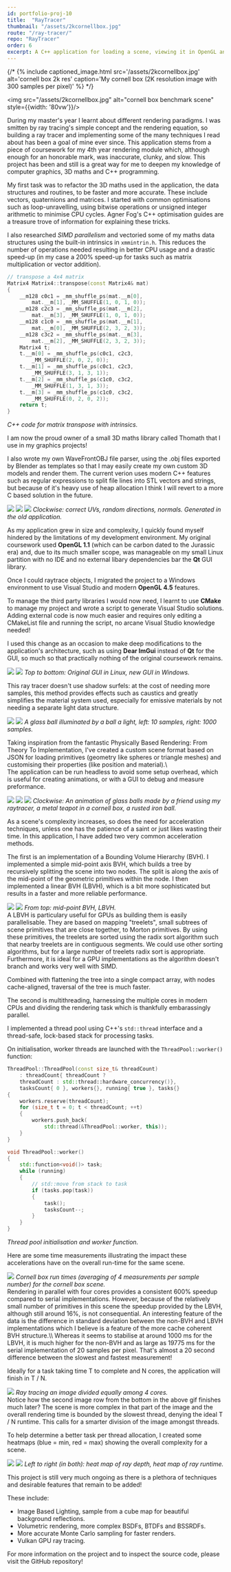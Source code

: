 ```yaml
---
id: portfolio-proj-10
title:  "RayTracer"
thumbnail: "/assets/2kcornellbox.jpg"
route: "/ray-tracer/"
repo: "RayTracer"
order: 6
excerpt: A C++ application for loading a scene, viewing it in OpenGL and saving a ray traced render to an image.
---
```

{/* <!-- main content -->
{% include captioned_image.html src='/assets/2kcornellbox.jpg' alt='cornell box 2k res' caption='My cornell box (2K resolution image with 300 samples per pixel)' %} */}

<img src="/assets/2kcornellbox.jpg" alt="cornell box benchmark scene" style={{width: '80vw'}}/>

During my master's year I learnt about different rendering paradigms. I was smitten by ray tracing's simple concept and the rendering equation, so building a ray tracer and implementing some of the many techniques I read about has been a goal of mine ever since. This application stems from a piece of coursework for my 4th year rendering module which, although enough for an honorable mark, was inaccurate, clunky, and slow. This project has been and still is a great way for me to deepen my knowledge of computer graphics, 3D maths and C++ programming.

<Ellipsis />

My first task was to refactor the 3D maths used in the application, the data structures and routines, to be faster and more accurate. These include vectors, quaternions and matrices. I started with common optimisations such as loop-unravelling, using bitwise operations or unsigned integer arithmetic to minimise CPU cycles. <Link to="https://www.agner.org/optimize/#manuals">Agner Fog's C++ optimisation guides </Link> are a treasure trove of information for explaining these tricks.

I also researched _SIMD parallelism_ and vectoried some of my maths data structures using the built-in intrinsics in `xmmintrin.h`. This reduces the number of operations needed resulting in better CPU usage and a drastic speed-up (in my case a 200% speed-up for tasks such as matrix multiplication or vector addition).

```cpp
// transpose a 4x4 matrix
Matrix4 Matrix4::transpose(const Matrix4& mat) 
{
    __m128 c0c1 = _mm_shuffle_ps(mat.__m[0], 
        mat.__m[1], _MM_SHUFFLE(1, 0, 1, 0));
    __m128 c2c3 = _mm_shuffle_ps(mat.__m[2], 
        mat.__m[3], _MM_SHUFFLE(1, 0, 1, 0));
    __m128 c1c0 = _mm_shuffle_ps(mat.__m[1], 
        mat.__m[0], _MM_SHUFFLE(2, 3, 2, 3));
    __m128 c3c2 = _mm_shuffle_ps(mat.__m[3], 
        mat.__m[2], _MM_SHUFFLE(2, 3, 2, 3));
    Matrix4 t;
    t.__m[0] = _mm_shuffle_ps(c0c1, c2c3, 
        _MM_SHUFFLE(2, 0, 2, 0));
    t.__m[1] = _mm_shuffle_ps(c0c1, c2c3, 
        _MM_SHUFFLE(3, 1, 3, 1));
    t.__m[2] = _mm_shuffle_ps(c1c0, c3c2, 
        _MM_SHUFFLE(1, 3, 1, 3));
    t.__m[3] = _mm_shuffle_ps(c1c0, c3c2, 
        _MM_SHUFFLE(0, 2, 0, 2));
    return t;
}
```
<div class="flex-wrapper">
<em>C++ code for matrix transpose with intrinsics.</em>
</div>

I am now the proud owner of a <Link to="https://github.com/TMoCo/Thomath">small 3D maths library called Thomath</Link> that I use in my graphics projects!

<Ellipsis />

I also wrote my own WaveFrontOBJ file parser, using the .obj files exported by Blender as templates so that I may easily create my own custom 3D models and render them. The current verion uses modern C++ features such as regular expressions to split file lines into STL vectors and strings, but because of it's heavy use of heap allocation I think I will revert to a more C based solution in the future.

<div class="flex-wrapper">
<img src="/assets/correctUVs.png" style={{"width": "50%;"}}/>
<img src="/assets/directions.png" style={{"width": "50%;"}}/>
<img src="/assets/normals.png" style={{"width": "50%;"}}/>
<em>Clockwise: correct UVs, random directions, normals. Generated in the old application.</em>
</div>

As my application grew in size and complexity, I quickly found myself hindered by the limitations of my development environment. My original coursework used **OpenGL 1.1** (which can be carbon dated to the Jurassic era) and, due to its much smaller scope, was manageable on my small Linux partition with no IDE and no external libary dependencies bar the **Qt** GUI library. 

Once I could raytrace objects, I migrated the project to a Windows environment to use Visual Studio and modern **OpenGL 4.5** features.

To manage the third party libraries I would now need, I learnt to use **CMake** to manage my project and wrote a script to generate Visual Studio solutions. Adding external code is now much easier and requires only editing a CMakeList file and running the script, no arcane Visual Studio knowledge needed!

I used this change as an occasion to make deep modifications to the application's architecture, such as using **Dear ImGui** instead of **Qt** for the GUI, so much so that practically nothing of the original coursework remains.

<div class="flex-wrapper">
<img src="/assets/RayTracerGUI.png" style={{"width": "90%;"}}/>
<img src="/assets/guiiteration4.png" style={{"width": "90%;"}}/>
<em>Top to bottom: Original GUI in Linux, new GUI in Windows.</em>
</div>

<Ellipsis />

This ray tracer doesn't use shadow surfels: at the cost of needing more samples, this method provides effects such as caustics and greatly simplifies the material system used, especially for emissive materials by not needing a separate light data structure.

<div class="flex-wrapper">
<img src="/assets/glassball10.jpg" style={{"width": "50%;"}}/>
<img src="/assets/glassball1000.jpg" style={{"width": "50%;"}}/>
<em>A glass ball illuminated by a ball a light, left: 10 samples, right: 1000 samples.</em>
</div>

Taking inspiration from the fantastic <Link to="https://www.pbr-book.org/">Physically Based Rendering: From Theory To Implementation</Link>, I've created a custom scene format based on JSON for loading primitives (geometry like spheres or triangle meshes) and customising their properties (like position and material).\\
\
The application can be run headless to avoid some setup overhead, which is useful for creating animations, or with a GUI to debug and measure preformance.

<div class="flex-wrapper">
<img src="/assets/glass_balls.gif" style={{"width": "100%;"}}/>
<img src="/assets/PBRv1.jpg" style={{"width": "50%;"}}/>
<img src="/assets/teapot.jpg" style={{"width": "50%;"}}/>
<em>Clockwise: An animation of glass balls made by a friend using my raytracer, a metal teapot in a cornell box, a rusted iron ball.</em>
</div>

<Ellipsis />

As a scene's complexity increases, so does the need for acceleration techniques, unless one has the patience of a saint or just likes wasting their time.
In this application, I have added two very common acceleration methods.

The first is an implementation of a Bounding Volume Hierarchy (BVH). I implemented a simple mid-point axis BVH, which builds a tree by recursively splitting the scene into two nodes. The split is along the axis of the mid-point of the geometric primitives within the node. I then implemented a linear BVH (LBVH), which is a bit more sophisticated but results in a faster and more reliable performance.
<div class="flex-wrapper">
<img src="/assets/midPointBVH.png" style={{"width": "100%;"}}/>
<img src="/assets/horizontalBVH.png" style={{"width": "100%;"}}/>
<em>From top: mid-point BVH, LBVH.</em>
</div>
A LBVH is particulary useful for GPUs as building them is easily parallelisable. They are based on mapping "treelets", small subtrees of scene primitives that are close together, to Morton primitives. By using these primitives, the treelets are sorted using the radix sort algorithm such that nearby treelets are in contiguous segments. We could use other sorting algorithms, but for a large number of treelets radix sort is appropriate. Furthermore, it is ideal for a GPU implementations as the algorithm doesn't branch and works very well with SIMD. 

Combined with flattening the tree into a single compact array, with nodes cache-aligned, traversal of the tree is much faster.

The second is multithreading, harnessing the multiple cores in modern CPUs and dividing the rendering task which is thankfully embarassingly parallel. 

I implemented a thread pool using C++'s ```std::thread``` interface and a thread-safe, lock-based stack for processing tasks.

On initialisation, worker threads are launched with the ```ThreadPool::worker()``` function:
```cpp
ThreadPool::ThreadPool(const size_t& threadCount)
    : threadCount{ threadCount ? 
    threadCount : std::thread::hardware_concurrency()},
    tasksCount{ 0 }, workers{}, running{ true }, tasks{}
{
    workers.reserve(threadCount);
    for (size_t t = 0; t < threadCount; ++t)
    {
        workers.push_back(
            std::thread(&ThreadPool::worker, this));
    }
}

void ThreadPool::worker()
{
    std::function<void()> task; 
    while (running)
    {
        // std::move from stack to task
        if (tasks.pop(task))
        {
            task();
            tasksCount--;
        }
    }
}
```
<div class="flex-wrapper">
<em>Thread pool initialisation and worker function.</em>
</div>

Here are some time measurements illustrating the impact these accelerations have on the overall run-time for the same scene.
<div class="flex-wrapper">
<img src="/assets/cornellboxtimings.png" style={{"width" :"100%;"}}/>
<em>Cornell box run times (averaging of 4 measurements per sample number) for the cornell box scene.</em>
</div>
Rendering in parallel with four cores provides a consistent 600% speedup compared to serial implementations.
However, because of the relatively small number of primitives in this scene the speedup provided by the LBVH, although still around 16%, is not consequential. An interesting feature of the data is the difference in standard deviation between the non-BVH and LBVH implementations which I believe is a feature of the more cache coherent BVH structure.\\
Whereas it seems to stabilise at around 1000 ms for the LBVH, it is much higher for the non-BVH and as large as 19775 ms for the serial implementation of 20 samples per pixel. That's almost a 20 second difference between the slowest and fastest measurement!

Ideally for a task taking time T to complete and N cores, the application will finish in T / N.
<div class="flex-wrapper">
<img src="/assets/threading_rt.gif" style={{"width":"100%;"}}/>
<em>Ray tracing an image divided equally among 4 cores.</em>
</div>
Notice how the second image row from the bottom in the above gif finishes much later? The scene is more complex in that part of the image and the overall rendering time is bounded by the slowest thread, denying the ideal T / N runtime. This calls for a smarter division of the image amongst threads.

To help determine a better task per thread allocation, I created some heatmaps (blue = min, red = max) showing the overall complexity for a scene.

<div class="flex-wrapper">
<img src="/assets/hmap.jpg" style={{"width": "50%;"}}/>
<img src="/assets/hmap_runtime.jpg" style={{"width": "50%;"}}/>
<em>Left to right (in both): heat map of ray depth, heat map of ray runtime.</em>
</div>

<Ellipsis />

This project is still very much ongoing as there is a plethora of techniques and desirable features that remain to be added!

These include:
* Image Based Lighting, sample from a cube map for beautiful background reflections.
* Volumetric rendering, more complex BSDFs, BTDFs and BSSRDFs.
* More accurate Monte Carlo sampling for faster renders.
* Vulkan GPU ray tracing.

For more information on the project and to inspect the source code, please visit the GitHub repository!
